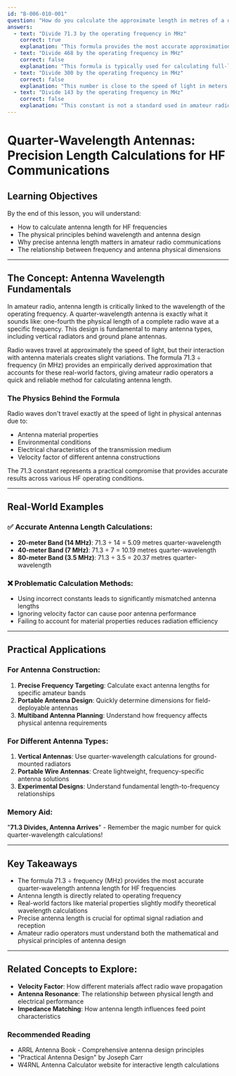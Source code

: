 ```yaml
---
id: "B-006-010-001"
question: "How do you calculate the approximate length in metres of a quarter-wavelength antenna for use on frequencies below 30 MHz?"
answers:
  - text: "Divide 71.3 by the operating frequency in MHz"
    correct: true
    explanation: "This formula provides the most accurate approximation for quarter-wavelength antenna length for HF frequencies. The constant 71.3 accounts for the velocity factor of radio waves in free space, which is slightly slower than the speed of light due to the physical properties of antenna materials and environmental conditions. This empirically derived constant helps amateur radio operators quickly calculate antenna lengths without complex calculations."
  - text: "Divide 468 by the operating frequency in MHz"
    correct: false
    explanation: "This formula is typically used for calculating full-length dipole antennas (total length), not quarter-wavelength antennas. While close to the correct principle, it's not the appropriate calculation for a quarter-wavelength antenna's length. The 468 constant is derived from different propagation considerations and doesn't apply directly to quarter-wavelength antenna calculations."
  - text: "Divide 300 by the operating frequency in MHz"
    correct: false
    explanation: "This number is close to the speed of light in meters per microsecond, but it's not the correct constant for calculating antenna length. While related to wave propagation, this value doesn't account for the specific characteristics of radio wave transmission and antenna construction that affect actual antenna length."
  - text: "Divide 143 by the operating frequency in MHz"
    correct: false
    explanation: "This constant is not a standard used in amateur radio antenna calculations. It lacks the scientific basis of the correct 71.3 formula and would produce inaccurate antenna length measurements that could significantly impact antenna performance and resonance."
---
```


# Quarter-Wavelength Antennas: Precision Length Calculations for HF Communications

## Learning Objectives
By the end of this lesson, you will understand:
- How to calculate antenna length for HF frequencies
- The physical principles behind wavelength and antenna design
- Why precise antenna length matters in amateur radio communications
- The relationship between frequency and antenna physical dimensions

---

## The Concept: Antenna Wavelength Fundamentals

In amateur radio, antenna length is critically linked to the wavelength of the operating frequency. A quarter-wavelength antenna is exactly what it sounds like: one-fourth the physical length of a complete radio wave at a specific frequency. This design is fundamental to many antenna types, including vertical radiators and ground plane antennas.

Radio waves travel at approximately the speed of light, but their interaction with antenna materials creates slight variations. The formula 71.3 ÷ frequency (in MHz) provides an empirically derived approximation that accounts for these real-world factors, giving amateur radio operators a quick and reliable method for calculating antenna length.

### The Physics Behind the Formula

Radio waves don't travel exactly at the speed of light in physical antennas due to:
- Antenna material properties
- Environmental conditions
- Electrical characteristics of the transmission medium
- Velocity factor of different antenna constructions

The 71.3 constant represents a practical compromise that provides accurate results across various HF operating conditions.

---

## Real-World Examples

### ✅ Accurate Antenna Length Calculations:
- **20-meter Band (14 MHz)**: 71.3 ÷ 14 = 5.09 metres quarter-wavelength
- **40-meter Band (7 MHz)**: 71.3 ÷ 7 = 10.19 metres quarter-wavelength
- **80-meter Band (3.5 MHz)**: 71.3 ÷ 3.5 = 20.37 metres quarter-wavelength

### ❌ Problematic Calculation Methods:
- Using incorrect constants leads to significantly mismatched antenna lengths
- Ignoring velocity factor can cause poor antenna performance
- Failing to account for material properties reduces radiation efficiency

---

## Practical Applications

### For Antenna Construction:
1. **Precise Frequency Targeting**: Calculate exact antenna lengths for specific amateur bands
2. **Portable Antenna Design**: Quickly determine dimensions for field-deployable antennas
3. **Multiband Antenna Planning**: Understand how frequency affects physical antenna requirements

### For Different Antenna Types:
1. **Vertical Antennas**: Use quarter-wavelength calculations for ground-mounted radiators
2. **Portable Wire Antennas**: Create lightweight, frequency-specific antenna solutions
3. **Experimental Designs**: Understand fundamental length-to-frequency relationships

### Memory Aid:
"**71.3 Divides, Antenna Arrives**" - Remember the magic number for quick quarter-wavelength calculations!

---

## Key Takeaways

- The formula 71.3 ÷ frequency (MHz) provides the most accurate quarter-wavelength antenna length for HF frequencies
- Antenna length is directly related to operating frequency
- Real-world factors like material properties slightly modify theoretical wavelength calculations
- Precise antenna length is crucial for optimal signal radiation and reception
- Amateur radio operators must understand both the mathematical and physical principles of antenna design

---

## Related Concepts to Explore:
- **Velocity Factor**: How different materials affect radio wave propagation
- **Antenna Resonance**: The relationship between physical length and electrical performance
- **Impedance Matching**: How antenna length influences feed point characteristics

### Recommended Reading
- ARRL Antenna Book - Comprehensive antenna design principles
- "Practical Antenna Design" by Joseph Carr
- W4RNL Antenna Calculator website for interactive length calculations